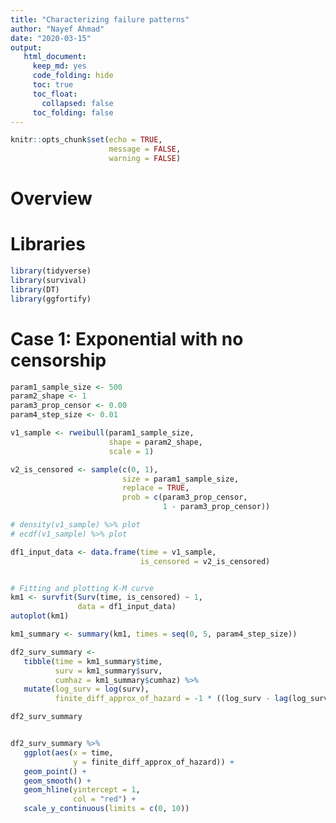 ```yaml
---
title: "Characterizing failure patterns"
author: "Nayef Ahmad"
date: "2020-03-15"
output: 
   html_document: 
     keep_md: yes
     code_folding: hide
     toc: true
     toc_float:
       collapsed: false
     toc_folding: false
---
```


```r
knitr::opts_chunk$set(echo = TRUE, 
                      message = FALSE, 
                      warning = FALSE)
```

# Overview 


# Libraries 

```r
library(tidyverse)
library(survival)
library(DT)
library(ggfortify)
```

# Case 1: Exponential with no censorship 


```r
param1_sample_size <- 500
param2_shape <- 1
param3_prop_censor <- 0.00
param4_step_size <- 0.01

v1_sample <- rweibull(param1_sample_size, 
                      shape = param2_shape, 
                      scale = 1)

v2_is_censored <- sample(c(0, 1),
                         size = param1_sample_size,
                         replace = TRUE,
                         prob = c(param3_prop_censor, 
                                  1 - param3_prop_censor))

# density(v1_sample) %>% plot
# ecdf(v1_sample) %>% plot

df1_input_data <- data.frame(time = v1_sample, 
                             is_censored = v2_is_censored)


# Fitting and plotting K-M curve 
km1 <- survfit(Surv(time, is_censored) ~ 1, 
               data = df1_input_data)
autoplot(km1) 

km1_summary <- summary(km1, times = seq(0, 5, param4_step_size)) 

df2_surv_summary <- 
   tibble(time = km1_summary$time, 
          surv = km1_summary$surv, 
          cumhaz = km1_summary$cumhaz) %>% 
   mutate(log_surv = log(surv),
          finite_diff_approx_of_hazard = -1 * ((log_surv - lag(log_surv))/param4_step_size))

df2_surv_summary


df2_surv_summary %>% 
   ggplot(aes(x = time,
              y = finite_diff_approx_of_hazard)) + 
   geom_point() + 
   geom_smooth() + 
   geom_hline(yintercept = 1, 
              col = "red") + 
   scale_y_continuous(limits = c(0, 10))

```



